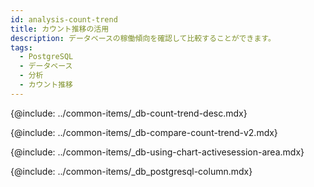```yaml
---
id: analysis-count-trend
title: カウント推移の活用
description: データベースの稼働傾向を確認して比較することができます。
tags:
  - PostgreSQL
  - データベース
  - 分析
  - カウント推移
---
```



<!-- 카운트 추이 -->

{@include: ../common-items/_db-count-trend-desc.mdx}  

<!-- 카운트 추이 비교 -->

{@include: ../common-items/_db-compare-count-trend-v2.mdx}  

<!-- 차트 및 액티브 세션 영역 활용하기 -->

{@include: ../common-items/_db-using-chart-activesession-area.mdx}  

<!-- 컬럼 정보 안내 -->

{@include: ../common-items/_db_postgresql-column.mdx} 
